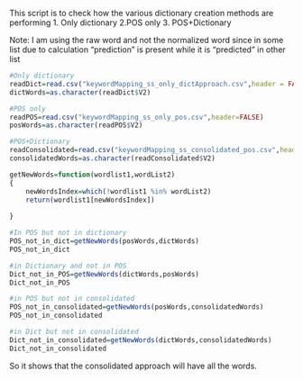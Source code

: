 
This script is to check how the various dictionary creation methods are performing
1. Only dictionary
2.POS only
3. POS+Dictionary

Note: I am using the raw word and not the normalized word since in some list due to calculation "prediction" is present while it is "predicted" in other list

```r
#Only dictionary
readDict=read.csv("keywordMapping_ss_only_dictApproach.csv",header = FALSE)
dictWords=as.character(readDict$V2)

#POS only
readPOS=read.csv("keywordMapping_ss_only_pos.csv",header=FALSE)
posWords=as.character(readPOS$V2)

#POS+Dictionary
readConsolidated=read.csv("keywordMapping_ss_consolidated_pos.csv",header=FALSE)
consolidatedWords=as.character(readConsolidated$V2)

```

```r

getNewWords=function(wordlist1,wordList2)
{
    newWordsIndex=which(!wordlist1 %in% wordList2)
    return(wordlist1[newWordsIndex])
    
}

```


```r

#In POS but not in dictionary
POS_not_in_dict=getNewWords(posWords,dictWords)
POS_not_in_dict

#in Dictionary and not in POS
Dict_not_in_POS=getNewWords(dictWords,posWords)
Dict_not_in_POS

#in POS but not in consolidated
POS_not_in_consolidated=getNewWords(posWords,consolidatedWords)
POS_not_in_consolidated

#in Dict but not in consolidated
Dict_not_in_consolidated=getNewWords(dictWords,consolidatedWords)
Dict_not_in_consolidated


```

So it shows that the consolidated approach will have all the words.